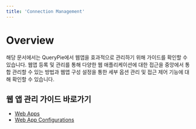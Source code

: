```yaml
---
title: 'Connection Management'
---
```


# Overview

해당 문서에서는 QueryPie에서 웹앱을 효과적으로 관리하기 위해 가이드를 확인할 수 있습니다. 웹앱 등록 및 관리를 통해 다양한 웹 애플리케이션에 대한 접근을 중앙에서 통합 관리할 수 있는 방법과 웹앱 구성 설정을 통한 세부 옵션 관리 및 접근 제어 기능에 대해 확인할 수 있습니다.


## 웹 앱 관리 가이드 바로가기

* [Web Apps](connection-management/web-apps) 
* [Web App Configurations](connection-management/web-app-configurations) 


